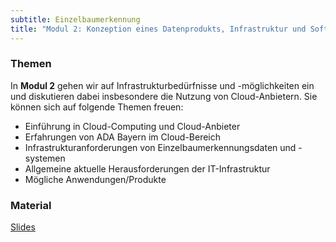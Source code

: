 ```yaml
---
subtitle: Einzelbaumerkennung
title: "Modul 2: Konzeption eines Datenprodukts, Infrastruktur und Software"
---
```


### Themen
In **Modul 2** gehen wir auf Infrastrukturbedürfnisse und -möglichkeiten ein und diskutieren dabei insbesondere die Nutzung von Cloud-Anbietern. Sie können sich auf folgende Themen freuen:

* Einführung in Cloud-Computing und Cloud-Anbieter
* Erfahrungen von ADA Bayern im Cloud-Bereich
* Infrastrukturanforderungen von Einzelbaumerkennungsdaten und -systemen
* Allgemeine aktuelle Herausforderungen der IT-Infrastruktur
* Mögliche Anwendungen/Produkte


### Material

[Slides](slides/ADA4_Modul_2.pdf)

<!-- (https://drive.google.com/file/d/1vuTZM5g1TizrktK2h75g6LeYqgqfgTD8/view?usp=sharing) -->
